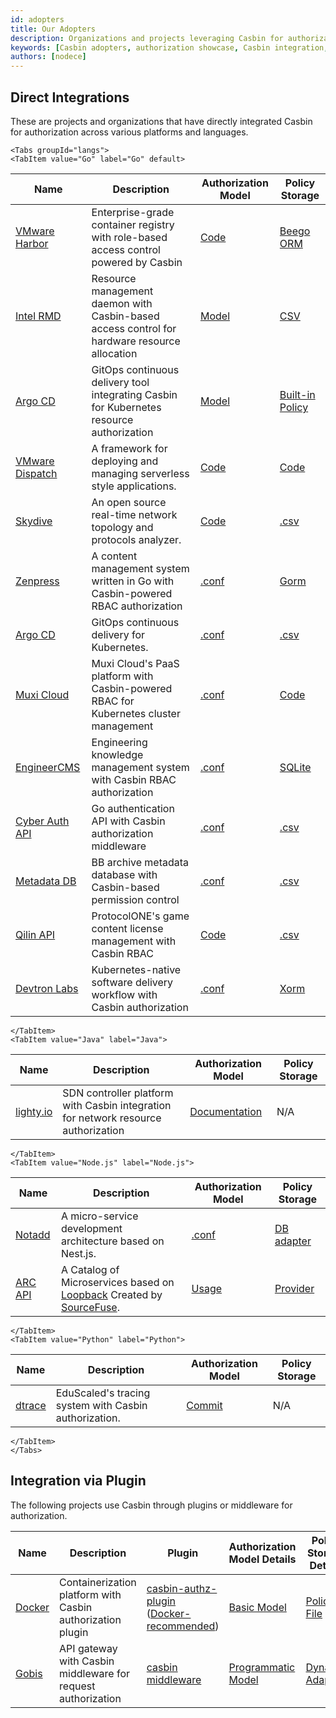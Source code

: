 ```yaml
---
id: adopters
title: Our Adopters
description: Organizations and projects leveraging Casbin for authorization across various programming languages and platforms
keywords: [Casbin adopters, authorization showcase, Casbin integration, enterprise adoption, RBAC implementations]
authors: [nodece]
---
```


## Direct Integrations

These are projects and organizations that have directly integrated Casbin for authorization across various platforms and languages.

```mdx-code-block
<Tabs groupId="langs">
<TabItem value="Go" label="Go" default>
```

| Name                                                            | Description                                                                                       | Authorization Model                                                                                       | Policy Storage                                                                                        |
|-----------------------------------------------------------------|---------------------------------------------------------------------------------------------------|------------------------------------------------------------------------------------------------------------|------------------------------------------------------------------------------------------------------|
| [VMware Harbor](https://github.com/goharbor/harbor)             | Enterprise-grade container registry with role-based access control powered by Casbin                          | [Code](https://github.com/goharbor/harbor/blob/main/src/pkg/permission/evaluator/rbac/casbin.go) | [Beego ORM](https://github.com/goharbor/harbor/blob/main/src/common/rbac/project/rbac_role.go)    |
| [Intel RMD](https://github.com/intel/rmd)                       | Resource management daemon with Casbin-based access control for hardware resource allocation                | [Model](https://github.com/intel/rmd/blob/master/etc/rmd/acl/url/model.conf)                               | [CSV](https://github.com/intel/rmd/blob/master/etc/rmd/acl/url/policy.csv)                          |
| [Argo CD](https://github.com/argoproj/argo-cd)                  | GitOps continuous delivery tool integrating Casbin for Kubernetes resource authorization                   | [Model](https://github.com/argoproj/argo-cd/blob/master/assets/model.conf)                              | [Built-in Policy](https://github.com/argoproj/argo-cd/blob/master/assets/builtin-policy.csv)                 |
| [VMware Dispatch](https://github.com/vmware/dispatch)           | A framework for deploying and managing serverless style applications.                             | [Code](https://github.com/vmware/dispatch/blob/master/pkg/identity-manager/handlers.go#L46-L55)            | [Code](https://github.com/vmware/dispatch/blob/master/pkg/identity-manager/handlers_test.go#L35-L45) |
| [Skydive](https://github.com/skydive-project/skydive)           | An open source real-time network topology and protocols analyzer.                                 | [Code](https://github.com/skydive-project/skydive/blob/master/config/config.go#L136-L140)                  | [.csv](https://github.com/skydive-project/skydive/blob/master/rbac/policy.csv)                       |
| [Zenpress](https://github.com/insionng/zenpress)                | A content management system written in Go with Casbin-powered RBAC authorization                                                                   | [.conf](https://github.com/insionng/zenpress/blob/master/content/config/rbac_model.conf)                   | [Gorm](https://github.com/insionng/zenpress/blob/master/model/user.go#L53-L77)                       |
| [Argo CD](https://github.com/argoproj/argo-cd)                  | GitOps continuous delivery for Kubernetes.                                                        | [.conf](https://github.com/argoproj/argo-cd/blob/master/assets/model.conf)                              | [.csv](https://github.com/argoproj/argo-cd/blob/master/assets/builtin-policy.csv)                 |
| [Muxi Cloud](https://github.com/muxiyun/Mae-old)                    | Muxi Cloud's PaaS platform with Casbin-powered RBAC for Kubernetes cluster management                                   | [.conf](https://github.com/muxiyun/Mae-old/blob/master/conf/casbinmodel.conf)                                  | [Code](https://github.com/muxiyun/Mae-old/blob/master/pkg/casbin/initPolicy.go#L21-L95)                  |
| [EngineerCMS](https://github.com/3xxx/EngineerCMS)              | Engineering knowledge management system with Casbin RBAC authorization                                                          | [.conf](https://github.com/3xxx/EngineerCMS/blob/master/conf/rbac_model.conf)                              | [SQLite](https://github.com/3xxx/EngineerCMS/blob/master/database/engineer.db)                       |
| [Cyber Auth API](https://github.com/CyberlifeCN/cyber-auth-api) | Go authentication API with Casbin authorization middleware                                                              | [.conf](https://github.com/CyberlifeCN/cyber-auth-api/blob/master/conf/authz_model.conf)                   | [.csv](https://github.com/CyberlifeCN/cyber-auth-api/blob/master/conf/authz_policy.csv)              |
| [Metadata DB](https://github.com/Bnei-Baruch/mdb)               | BB archive metadata database with Casbin-based permission control                                                                     | [.conf](https://github.com/Bnei-Baruch/mdb/blob/master/permissions/permissions_model.conf)                        | [.csv](https://github.com/Bnei-Baruch/mdb/blob/master/permissions/permissions_policy.csv)                   |
| [Qilin API](https://github.com/ProtocolONE/qilin.api)           | ProtocolONE's game content license management with Casbin RBAC                                           | [Code](https://github.com/ProtocolONE/rbac/blob/master/model.go)                                           | [.csv](https://github.com/ProtocolONE/rbac/tree/master/conf)                                         |
| [Devtron Labs](https://github.com/devtron-labs/devtron)         | Kubernetes-native software delivery workflow with Casbin authorization                                                        | [.conf](https://github.com/devtron-labs/devtron/blob/main/auth_model.conf)                                 | [Xorm](https://github.com/devtron-labs/devtron/blob/main/pkg/auth/authorisation/casbin/Adapter.go)                 |

```mdx-code-block
</TabItem>
<TabItem value="Java" label="Java">
```

| Name                                                             | Description                                 | Authorization Model                                                                                                                                                                 | Policy Storage |
|------------------------------------------------------------------|---------------------------------------------|-------------------------------------------------------------------------------------------------------------------------------------------------------------------------------------|--------|
| [lighty.io](https://github.com/PantheonTechnologies/lighty-core) | SDN controller platform with Casbin integration for network resource authorization                  | [Documentation](https://github.com/PantheonTechnologies/lighty-core/blob/6f2ceaae6a68e08c96d14d2fa8ee060ad9f61606/lighty-examples/lighty-controller-springboot-netconf/README.md#security) | N/A    |

```mdx-code-block
</TabItem>
<TabItem value="Node.js" label="Node.js">
```

| Name                                       | Description                                                | Authorization Model                                                                                                              | Policy Storage                                                                                                                   |
|--------------------------------------------|------------------------------------------------------------|-----------------------------------------------------------------------------------------------------------------------------------|-----------------------------------------------------------------------------------------------------------------------------------|
| [Notadd](https://github.com/notadd/notadd) | A micro-service development architecture based on Nest.js. | [.conf](https://github.com/notadd/notadd/blob/e58d0a0cf5d691c3fe20170e94cdd8e2c627abd4/apps/nest-upms/src/casbin/rbac_model.conf) | [DB adapter](https://github.com/notadd/notadd/blob/e58d0a0cf5d691c3fe20170e94cdd8e2c627abd4/apps/nest-upms/src/casbin/adapter.ts) |
| [ARC API](https://github.com/sourcefuse/loopback4-microservice-catalog) | A Catalog of Microservices based on [Loopback](https://loopback.io/doc/en/lb4/) Created by [SourceFuse](https://www.sourcefuse.com/). | [Usage](https://github.com/sourcefuse/loopback4-authorization#Extension-enhancement-using-CASBIN-authorisation) | [Provider](https://github.com/sourcefuse/loopback4-authorization/blob/master/src/providers/casbin-authorization-action.provider.ts) |

```mdx-code-block
</TabItem>
<TabItem value="Python" label="Python">
```

| Name                                          | Description                 | Authorization Model                                                                             | Policy Storage |
|-----------------------------------------------|-----------------------------|-----------------------------------------------------------------------------------------------|--------|
| [dtrace](https://github.com/EduScaled/dtrace) | EduScaled's tracing system with Casbin authorization. | [Commit](https://github.com/EduScaled/dtrace/commit/6e8d6b52ec2fa120e8ad63f84a4aecc3eae14c02) | N/A    |

```mdx-code-block
</TabItem>
</Tabs>
```

## Integration via Plugin

The following projects use Casbin through plugins or middleware for authorization.

| Name                                                  | Description                                                                              | Plugin                                                                                                                                                                      | Authorization Model Details                                                                           | Policy Storage Details                                                                                  |
|-------------------------------------------------------|------------------------------------------------------------------------------------------|-----------------------------------------------------------------------------------------------------------------------------------------------------------------------------|------------------------------------------------------------------------------------------------------|-----------------------------------------------------------------------------------------------------------|
| [Docker](https://github.com/docker/docker)            | Containerization platform with Casbin authorization plugin                               | [casbin-authz-plugin](https://github.com/casbin/casbin-authz-plugin) ([Docker-recommended](https://docs.docker.com/engine/extend/legacy_plugins/#authorization-plugins)) | [Basic Model](https://github.com/casbin/casbin-authz-plugin/blob/master/examples/basic_model.conf) | [Policy File](https://github.com/casbin/casbin-authz-plugin/blob/master/examples/basic_policy.csv) |
| [Gobis](https://github.com/orange-cloudfoundry/gobis) | API gateway with Casbin middleware for request authorization                              | [casbin middleware](https://github.com/orange-cloudfoundry/gobis-middlewares/tree/master/casbin) | [Programmatic Model](https://github.com/orange-cloudfoundry/gobis-middlewares/blob/master/casbin/model.go#L52-L65) | [Dynamic Adapter](https://github.com/orange-cloudfoundry/gobis-middlewares/blob/master/casbin/adapter.go#L46-L64) |

